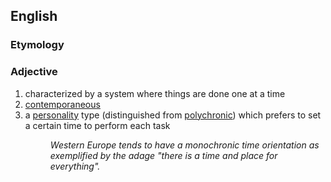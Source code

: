 ==English==

===Etymology===
{{prefix|mono|chronic}}

===Adjective===
{{infl|en|adjective}}

# characterized by a system where things are done one at a time
# [[contemporaneous]]
# a [[personality]] type (distinguished from [[polychronic]]) which prefers to set a certain time to perform each task
#:''Western Europe tends to have a monochronic time orientation as exemplified by the adage "there is a time and place for everything".''